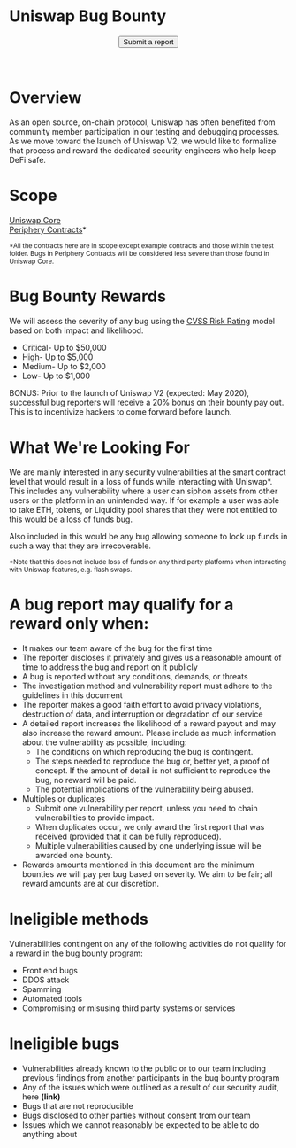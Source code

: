 

<div style={{maxWidth: '650px', margin: '0px auto'}}>
<h1 style={{fontSize: "96px", margin: '4rem 0 2rem 0', textAlign: 'center'}}>Uniswap Bug Bounty</h1>

<center>
  <Button style={{color: 'white'}} href="mailto:contact@uniswap.org">
    Submit a report
  </Button>
</center>
<br/>
<br/>


# Overview

As an open source, on-chain protocol, Uniswap has often benefited from community member participation in our testing and debugging processes. As we move toward the launch of Uniswap V2, we would like to formalize that process and reward the dedicated security engineers who help keep DeFi safe.

# Scope

[Uniswap Core](https://github.com/Uniswap/uniswap-v2-core) <br/>
[Periphery Contracts](https://github.com/Uniswap/uniswap-v2-periphery)\*

<sup>
  *All the contracts here are in scope except example contracts and those within the test folder. Bugs in Periphery
  Contracts will be considered less severe than those found in Uniswap Core.
</sup>

# **Bug Bounty Rewards**

We will assess the severity of any bug using the [CVSS Risk Rating](https://www.first.org/cvss/calculator/3.0) model based on both impact and likelihood.

- Critical- Up to \$50,000
- High- Up to \$5,000
- Medium- Up to \$2,000
- Low- Up to \$1,000

BONUS: Prior to the launch of Uniswap V2 (expected: May 2020), successful bug reporters will receive a 20% bonus on their bounty pay out. This is to incentivize hackers to come forward before launch.

# **What We&#39;re Looking For**

We are mainly interested in any security vulnerabilities at the smart contract level that would result in a loss of funds while interacting with Uniswap\*. This includes any vulnerability where a user can siphon assets from other users or the platform in an unintended way. If for example a user was able to take ETH, tokens, or Liquidity pool shares that they were not entitled to this would be a loss of funds bug.

Also included in this would be any bug allowing someone to lock up funds in such a way that they are irrecoverable.

<small>
  *Note that this does not include loss of funds on any third party platforms when interacting with Uniswap features,
  e.g. flash swaps.
</small>

# **A bug report may qualify for a reward only when:**

- It makes our team aware of the bug for the first time
- The reporter discloses it privately and gives us a reasonable amount of time to address the bug and report on it publicly
- A bug is reported without any conditions, demands, or threats
- The investigation method and vulnerability report must adhere to the guidelines in this document
- The reporter makes a good faith effort to avoid privacy violations, destruction of data, and interruption or degradation of our service
- A detailed report increases the likelihood of a reward payout and may also increase the reward amount. Please include as much information about the vulnerability as possible, including:
  - The conditions on which reproducing the bug is contingent.
  - The steps needed to reproduce the bug or, better yet, a proof of concept. If the amount of detail is not sufficient to reproduce the bug, no reward will be paid.
  - The potential implications of the vulnerability being abused.
- Multiples or duplicates
  - Submit one vulnerability per report, unless you need to chain vulnerabilities to provide impact.
  - When duplicates occur, we only award the first report that was received (provided that it can be fully reproduced).
  - Multiple vulnerabilities caused by one underlying issue will be awarded one bounty.
- Rewards amounts mentioned in this document are the minimum bounties we will pay per bug based on severity. We aim to be fair; all reward amounts are at our discretion.

# **Ineligible methods**

Vulnerabilities contingent on any of the following activities do not qualify for a reward in the bug bounty program:

- Front end bugs
- DDOS attack
- Spamming
- Automated tools
- Compromising or misusing third party systems or services

# **Ineligible bugs**

- Vulnerabilities already known to the public or to our team including previous findings from another participants in the bug bounty program
- Any of the issues which were outlined as a result of our security audit, here **(link)**
- Bugs that are not reproducible
- Bugs disclosed to other parties without consent from our team
- Issues which we cannot reasonably be expected to be able to do anything about

<br/>
<br/>
<br/>

</div>
